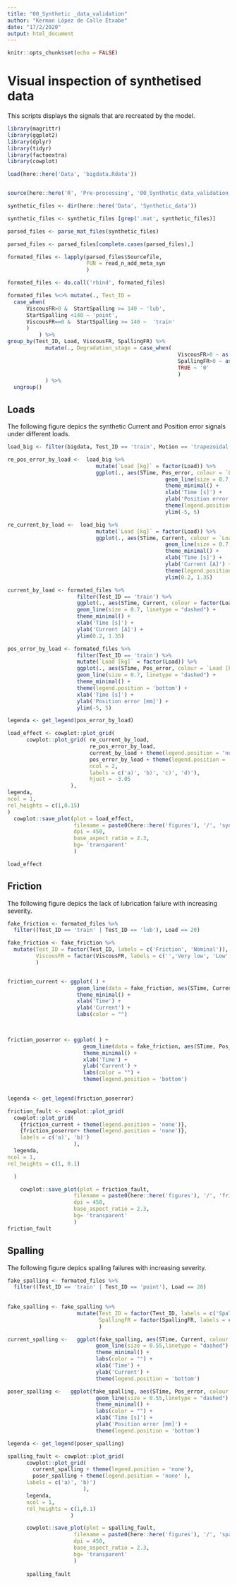 ```yaml
---
title: "00_Synthetic _data_validation"
author: "Kerman López de Calle Etxabe"
date: "17/2/2020"
output: html_document
---
```


```r
knitr::opts_chunk$set(echo = FALSE)
```


# Visual inspection of synthetised data

This scripts displays the signals that are recreated by the model.


```r

library(magrittr)
library(ggplot2)
library(dplyr)
library(tidyr)
library(factoextra)
library(cowplot)

load(here::here('Data', 'bigdata.Rdata'))


source(here::here('R', 'Pre-processing', '00_Synthetic_data_validation_auxiliars.R'))

```


```r

synthetic_files <- dir(here::here('Data', 'Synthetic_data'))

synthetic_files <- synthetic_files [grep('.mat', synthetic_files)]

parsed_files <- parse_mat_files(synthetic_files)

parsed_files <- parsed_files[complete.cases(parsed_files),]

formated_files <- lapply(parsed_files$Sourcefile, 
                         FUN = read_n_add_meta_syn
                         )

formated_files <- do.call('rbind', formated_files)

formated_files %<>% mutate(., Test_ID = 
  case_when(
      ViscousFR>0 &  StartSpalling >= 140 ~ 'lub',
      StartSpalling <140 ~ 'point',
      ViscousFR==0 &  StartSpalling >= 140 ~  'train'
      )
          ) %>% 
group_by(Test_ID, Load, ViscousFR, SpallingFR) %>% 
            mutate(., Degradation_stage = case_when(
                                                      ViscousFR>0 ~ as.character(ViscousFR),
                                                      SpallingFR>0 ~ as.character(SpallingFR),
                                                      TRUE ~ '0'
                                                      )
            ) %>% 
  ungroup()

```


## Loads

The following figure depics the synthetic Current and Position error signals under different loads.


```r

load_big <- filter(bigdata, Test_ID == 'train', Motion == 'trapezoidal', Repetition == 1, Segment == 1 )

re_pos_error_by_load <-  load_big %>%
                            mutate(`Load [kg]` = factor(Load)) %>% 
                            ggplot(., aes(STime, Pos_error, colour = `Load [kg]` )) +
                                                  geom_line(size = 0.7, linetype = "dashed") +
                                                  theme_minimal() + 
                                                  xlab('Time [s]') +
                                                  ylab('Position error [mm]') +
                                                  theme(legend.position = 'none') +
                                                  ylim(-5, 5)

re_current_by_load <-  load_big %>%
                            mutate(`Load [kg]` = factor(Load)) %>% 
                            ggplot(., aes(STime, Current, colour = `Load [kg]` )) +
                                                  geom_line(size = 0.7, linetype = "dashed") +
                                                  theme_minimal() + 
                                                  xlab('Time [s]') +
                                                  ylab('Current [A]') +
                                                  theme(legend.position = 'none') +
                                                  ylim(0.2, 1.35)

```


```r



current_by_load <- formated_files %>% 
                      filter(Test_ID == 'train') %>% 
                      ggplot(., aes(STime, Current, colour = factor(Load) )) +
                      geom_line(size = 0.7, linetype = "dashed") +
                      theme_minimal() + 
                      xlab('Time [s]') +
                      ylab('Current [A]') +
                      ylim(0.2, 1.35)

pos_error_by_load <- formated_files %>% 
                      filter(Test_ID == 'train') %>% 
                      mutate(`Load [kg]` = factor(Load)) %>% 
                      ggplot(., aes(STime, Pos_error, colour = `Load [kg]` )) +
                      geom_line(size = 0.7, linetype = "dashed") +
                      theme_minimal() + 
                      theme(legend.position = 'bottom') +
                      xlab('Time [s]') + 
                      ylab('Position error [mm]') +
                      ylim(-5, 5)

legenda <- get_legend(pos_error_by_load)

load_effect <- cowplot::plot_grid(
      cowplot::plot_grid( re_current_by_load,
                          re_pos_error_by_load,
                          current_by_load + theme(legend.position = 'none'), 
                          pos_error_by_load + theme(legend.position = 'none'),
                          ncol = 2,
                          labels = c('a)', 'b)', 'c)', 'd)'),
                          hjust = -3.05
                    ),
legenda,
ncol = 1,
rel_heights = c(1,0.15)
)  
  cowplot::save_plot(plot = load_effect, 
                     filename = paste0(here::here('figures'), '/', 'syn_real_signals', '.png' ),
                     dpi = 450,
                     base_aspect_ratio = 2.3,
                     bg= 'transparent'
                     ) 

load_effect
```



## Friction

The following figure depics the lack of lubrication failure with increasing severity.

```r



fake_friction <- formated_files %>% 
  filter((Test_ID == 'train' | Test_ID == 'lub'), Load == 20)

fake_friction <- fake_friction %>% 
  mutate(Test_ID = factor(Test_ID, labels = c('Friction', 'Nominal')),
         ViscousFR = factor(ViscousFR, labels = c('','Very low', 'Low', 'Medium', 'High'))
         )  


friction_current <- ggplot( ) +
                      geom_line(data = fake_friction, aes(STime, Current, colour = interaction(Test_ID, ViscousFR) ), linetype = "dashed") + 
                      theme_minimal() +
                      xlab('Time') +
                      ylab('Current') +
                      labs(color = "")


    
friction_poserror <- ggplot( ) +
                        geom_line(data = fake_friction, aes(STime, Pos_error, colour = interaction(Test_ID, ViscousFR) ), linetype = "dashed")  +
                        theme_minimal() + 
                        xlab('Time') +
                        ylab('Current') +
                        labs(color = "") +
                        theme(legend.position = 'bottom')
                        

legenda <- get_legend(friction_poserror)

friction_fault <- cowplot::plot_grid(
  cowplot::plot_grid(
    {friction_current + theme(legend.position = 'none')},
    {friction_poserror+ theme(legend.position = 'none')},
    labels = c('a)', 'b)')
                     ),
  legenda, 
ncol = 1,
rel_heights = c(1, 0.1)

  ) 

    cowplot::save_plot(plot = friction_fault, 
                     filename = paste0(here::here('figures'), '/', 'friction_fault_signal', '.png' ),
                     dpi = 450,
                     base_aspect_ratio = 2.3,
                     bg= 'transparent'
                     ) 
friction_fault

```



## Spalling

The following figure depics spalling failures with increasing severity.


```r


fake_spalling <- formated_files %>% 
  filter((Test_ID == 'train' | Test_ID == 'point'), Load == 20) 
  
  
fake_spalling <- fake_spalling %>% 
                      mutate(Test_ID = factor(Test_ID, labels = c('Spalling', 'Nominal')),
                             SpallingFR = factor(SpallingFR, labels = c('', 'Low', 'Medium', 'High'))
                             )  

current_spalling <-   ggplot(fake_spalling, aes(STime, Current, colour = interaction(Test_ID, SpallingFR) )) +
                            geom_line(size = 0.55,linetype = "dashed") +
                            theme_minimal() + 
                            labs(color = "") +
                            xlab('Time') +
                            ylab('Current') +  
                            theme(legend.position = 'bottom')

poser_spalling <-   ggplot(fake_spalling, aes(STime, Pos_error, colour = interaction(Test_ID, SpallingFR) )) +
                            geom_line(size = 0.55,linetype = "dashed") +
                            theme_minimal() + 
                            labs(color = "") +
                            xlab('Time [s]') +
                            ylab('Position error [mm]') +  
                            theme(legend.position = 'bottom')

legenda <- get_legend(poser_spalling)

spalling_fault <- cowplot::plot_grid(
      cowplot::plot_grid(
        current_spalling + theme(legend.position = 'none'),
        poser_spalling + theme(legend.position = 'none' ),
      labels = c('a)', 'b)')
                        ),
      legenda,
      ncol = 1,
      rel_heights = c(1,0.1)
                    ) 

      cowplot::save_plot(plot = spalling_fault, 
                     filename = paste0(here::here('figures'), '/', 'spalling_fault_signal', '.png' ),
                     dpi = 450,
                     base_aspect_ratio = 2.3,
                     bg= 'transparent'
                     ) 
    
      spalling_fault

```

